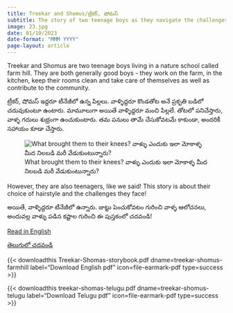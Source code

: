 ```yaml
---
title: Treekar and Shomus/ట్రీకర్, షోమస్  
subtitle: The story of two teenage boys as they navigate the challenges of daily life! ఇద్దరు టీనేజీ అబ్బాయిల రోజువారీ కష్టాలు! 
image: 23.jpg
date: 01/10/2023
date-format: "MMM YYYY"
page-layout: article
---
```

Treekar and Shomus are two teenage boys living in a nature school called farm hill. They are both generally good boys - they work on the farm, in the kitchen, keep their rooms clean and take care of themselves as well as contribute to the community. 

ట్రీకర్, షోమస్ ఇద్దరూ టీనేజీలో ఉన్న పిల్లలు. వాళ్ళిద్దరూ కొండతోట అనే ప్రకృతి బడిలో చదువుకుంటూ ఉంటారు. మామూలుగా అయితే వాళ్ళిద్దరూ మంచి పిల్లలే. తోటలో పనిచేస్తారు, వాళ్ళ గదులు శుభ్రంగా ఉంచుకుంటారు. తమ పనులు తామే చేసుకోవటమే కాకుండా, అందరికీ సహాయం కూడా చేస్తారు. 

![What brought them to their knees? వాళ్ళు ఎందుకు ఇలా మోకాళ్ళ మీద నిలబడి మరీ వేడుకుంటున్నారు?](23.jpg)

However, they are also teenagers, like we said! This story is about their choice of hairstyle and the challenges they face! 

అయితే, వాళ్ళిద్దరూ టీనేజీలో ఉన్నారు. జుట్టు పెంచుకోవటం గురించి వాళ్ళ ఆలోచనలు, అందువల్ల వాళ్ళు పడిన కష్టాల గురించి ఈ పుస్తకంలో చదవండి!  


[Read in English](/books/own-picture-books/treekar-shomus/treekar.html){.btn .btn-primary}

[తెలుగులో చదవండి](/books/own-picture-books/treekar-shomus/treekar-telugu.html){.btn .btn-primary}

{{< downloadthis Treekar-Shomas-storybook.pdf dname=treekar-shomus-farmhill label="Download English pdf" icon=file-earmark-pdf type=success >}}

{{< downloadthis treekar-shomas-telugu.pdf dname=treekar-shomus-telugu label="Download Telugu pdf" icon=file-earmark-pdf type=success >}}


